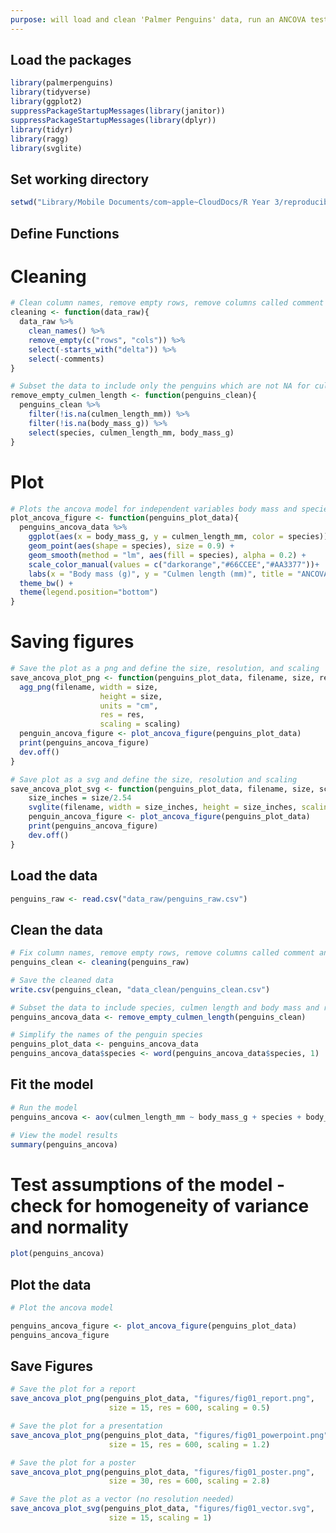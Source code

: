 ```yaml
---
purpose: will load and clean 'Palmer Penguins' data, run an ANCOVA test on body mass and species against culmen length, and plot the figure for this. 
---
```


## Load the packages
```r
library(palmerpenguins)
library(tidyverse)
library(ggplot2)
suppressPackageStartupMessages(library(janitor))
suppressPackageStartupMessages(library(dplyr))
library(tidyr)
library(ragg)
library(svglite)
```

## Set working directory 
```r
setwd("Library/Mobile Documents/com~apple~CloudDocs/R Year 3/reproducible-figures/penguin-assignment")
```

## Define Functions

# Cleaning
```r
# Clean column names, remove empty rows, remove columns called comment and delta
cleaning <- function(data_raw){
  data_raw %>%
    clean_names() %>%
    remove_empty(c("rows", "cols")) %>%
    select(-starts_with("delta")) %>%
    select(-comments)
}

# Subset the data to include only the penguins which are not NA for culmen length and body mass 
remove_empty_culmen_length <- function(penguins_clean){
  penguins_clean %>%
    filter(!is.na(culmen_length_mm)) %>%
    filter(!is.na(body_mass_g)) %>%
    select(species, culmen_length_mm, body_mass_g)
}
```

# Plot
```r
# Plots the ancova model for independent variables body mass and species against dependent variable culmen length  
plot_ancova_figure <- function(penguins_plot_data){
  penguins_ancova_data %>%
    ggplot(aes(x = body_mass_g, y = culmen_length_mm, color = species)) + 
    geom_point(aes(shape = species), size = 0.9) + 
    geom_smooth(method = "lm", aes(fill = species), alpha = 0.2) +
    scale_color_manual(values = c("darkorange","#66CCEE","#AA3377"))+
    labs(x = "Body mass (g)", y = "Culmen length (mm)", title = "ANCOVA: body mass/species against culmen length") +
  theme_bw() +
  theme(legend.position="bottom") 
}
```

# Saving figures
```r
# Save the plot as a png and define the size, resolution, and scaling
save_ancova_plot_png <- function(penguins_plot_data, filename, size, res, scaling){
  agg_png(filename, width = size, 
                    height = size, 
                    units = "cm", 
                    res = res, 
                    scaling = scaling)
  penguin_ancova_figure <- plot_ancova_figure(penguins_plot_data)
  print(penguins_ancova_figure)
  dev.off()
}

# Save plot as a svg and define the size, resolution and scaling 
save_ancova_plot_svg <- function(penguins_plot_data, filename, size, scaling){
    size_inches = size/2.54
    svglite(filename, width = size_inches, height = size_inches, scaling = scaling)
    penguin_ancova_figure <- plot_ancova_figure(penguins_plot_data)
    print(penguins_ancova_figure)
    dev.off()
}
```

## Load the data 
```r
penguins_raw <- read.csv("data_raw/penguins_raw.csv")
```

## Clean the data 
```r
# Fix column names, remove empty rows, remove columns called comment and delta 
penguins_clean <- cleaning(penguins_raw)

# Save the cleaned data 
write.csv(penguins_clean, "data_clean/penguins_clean.csv")

# Subset the data to include species, culmen length and body mass and remove penguins with NA culmen length and body mass 
penguins_ancova_data <- remove_empty_culmen_length(penguins_clean)

# Simplify the names of the penguin species 
penguins_plot_data <- penguins_ancova_data
penguins_ancova_data$species <- word(penguins_ancova_data$species, 1)
```

## Fit the model 
```r
# Run the model
penguins_ancova <- aov(culmen_length_mm ~ body_mass_g + species + body_mass_g*species, penguins_ancova_data)

# View the model results
summary(penguins_ancova)
```

# Test assumptions of the model - check for homogeneity of variance and normality
```r
plot(penguins_ancova)
```

## Plot the data 
```r
# Plot the ancova model 

penguins_ancova_figure <- plot_ancova_figure(penguins_plot_data)
penguins_ancova_figure
```

## Save Figures

```r
# Save the plot for a report
save_ancova_plot_png(penguins_plot_data, "figures/fig01_report.png", 
                      size = 15, res = 600, scaling = 0.5)

# Save the plot for a presentation
save_ancova_plot_png(penguins_plot_data, "figures/fig01_powerpoint.png", 
                      size = 15, res = 600, scaling = 1.2)

# Save the plot for a poster
save_ancova_plot_png(penguins_plot_data, "figures/fig01_poster.png", 
                      size = 30, res = 600, scaling = 2.8)

# Save the plot as a vector (no resolution needed)
save_ancova_plot_svg(penguins_plot_data, "figures/fig01_vector.svg", 
                      size = 15, scaling = 1)
```
